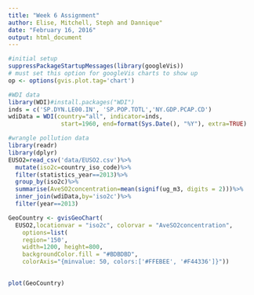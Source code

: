 ```yaml
---
title: "Week 6 Assignment"
author: Elise, Mitchell, Steph and Dannique"
date: "February 16, 2016"
output: html_document
---
```



```r

#initial setup
suppressPackageStartupMessages(library(googleVis))
# must set this option for googleVis charts to show up
op <- options(gvis.plot.tag='chart')

#WDI data
library(WDI)#install.packages("WDI")
inds = c('SP.DYN.LE00.IN', 'SP.POP.TOTL','NY.GDP.PCAP.CD')
wdiData = WDI(country="all", indicator=inds,
               start=1960, end=format(Sys.Date(), "%Y"), extra=TRUE)

#wrangle pollution data
library(readr)
library(dplyr)
EUSO2=read_csv('data/EUSO2.csv')%>%
  mutate(iso2c=country_iso_code)%>%
  filter(statistics_year==2013)%>%
  group_by(iso2c)%>%
  summarise(AveSO2concentration=mean(signif(ug_m3, digits = 2)))%>%
  inner_join(wdiData,by='iso2c')%>%
  filter(year==2013)

GeoCountry <- gvisGeoChart(
  EUSO2,locationvar = "iso2c", colorvar = "AveSO2concentration",
    options=list(
    region='150',
    width=1200, height=800,
    backgroundColor.fill = "#BDBDBD",
    colorAxis="{minvalue: 50, colors:['#FFEBEE', '#F44336']}"))
    

plot(GeoCountry)
```


